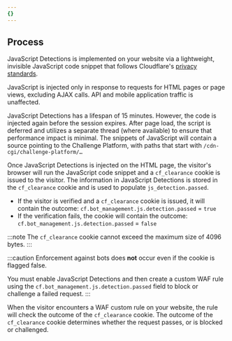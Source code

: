 ```yaml
---
{}
---
```



## Process 

JavaScript Detections is implemented on your website via a lightweight, invisible JavaScript code snippet that follows Cloudflare's [privacy standards](https://www.cloudflare.com/privacypolicy/). 

JavaScript is injected only in response to requests for HTML pages or page views, excluding AJAX calls. API and mobile application traffic is unaffected. 

JavaScript Detections has a lifespan of 15 minutes. However, the code is injected again before the session expires. After page load, the script is deferred and utilizes a separate thread (where available) to ensure that performance impact is minimal. The snippets of JavaScript will contain a source pointing to the Challenge Platform, with paths that start with `/cdn-cgi/challenge-platform/…`

Once JavaScript Detections is injected on the HTML page, the visitor's browser will run the JavaScript code snippet and a `cf_clearance` cookie is issued to the visitor. The information in JavaScript Detections is stored in the `cf_clearance` cookie and is used to populate `js_detection.passed`.

- If the visitor is verified and a `cf_clearance` cookie is issued, it will contain the outcome: `cf.bot_management.js.detection.passed` = `true`
- If the verification fails, the cookie will contain the outcome: `cf.bot_management.js.detection.passed` = `false` 

:::note
The `cf_clearance` cookie cannot exceed the maximum size of 4096 bytes.
:::

:::caution
Enforcement against bots does **not** occur even if the cookie is flagged false. 

You must enable JavaScript Detections and then create a custom WAF rule using the `cf.bot_management.js.detection.passed` field to block or challenge a failed request.
:::

When the visitor encounters a WAF custom rule on your website, the rule will check the outcome of the `cf_clearance` cookie. The outcome of the `cf_clearance` cookie determines whether the request passes, or is blocked or challenged.
